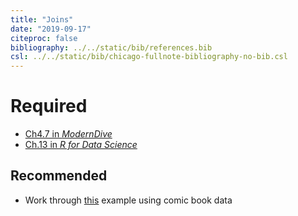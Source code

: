 ```yaml
---
title: "Joins"
date: "2019-09-17"
citeproc: false
bibliography: ../../static/bib/references.bib
csl: ../../static/bib/chicago-fullnote-bibliography-no-bib.csl
---
```


# Required

- <i class="fas fa-book"></i> [Ch4.7 in *ModernDive*](https://moderndive.com/4-wrangling.html#joins)
- <i class="fas fa-book"></i> [Ch.13 in *R for Data Science*](https://r4ds.had.co.nz/relational-data.html)

## Recommended


- Work through [this](https://stat545.com/bit001_dplyr-cheatsheet.html) example using comic book data
